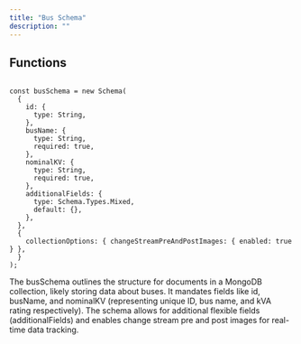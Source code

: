 ```yaml
---
title: "Bus Schema"
description: ""
---
```



## Functions

```tsx:busSchema

const busSchema = new Schema(
  {
    id: {
      type: String,
    },
    busName: {
      type: String,
      required: true,
    },
    nominalKV: {
      type: String,
      required: true,
    },
    additionalFields: {
      type: Schema.Types.Mixed,
      default: {},
    },
  },
  {
    collectionOptions: { changeStreamPreAndPostImages: { enabled: true } },
  }
);

```

The busSchema outlines the structure for documents in a MongoDB collection, likely storing data about buses. It mandates fields like id, busName, and nominalKV (representing unique ID, bus name, and kVA rating respectively). The schema allows for additional flexible fields (additionalFields) and enables change stream pre and post images for real-time data tracking.
